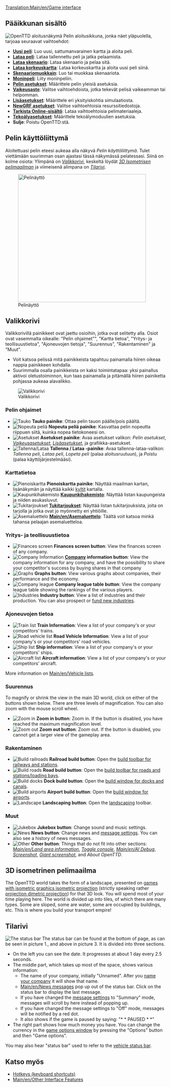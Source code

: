 {{en/Translation|origin= Game interface
|from  = en
|to    = fi
|Percentage =40
}}
[[Translation:Main/en/Game interface]]{{fi/Sisällysluettelo}}
==Pääikkunan sisältö==
[[File:fi/Intro Screen.png|frame|center|OpenTTD aloitusnäkymä]]
Pelin aloitusikkuna, jonka näet yläpuolella, tarjoaa seuraavat vaihtoehdot:
* '''[[Main/fi/Uusi peli|Uusi peli]]''': Luo uusi, sattumanvarainen kartta ja aloita peli.
* '''[[Main/fi/Lataa peli|Lataa peli]]''': Lataa tallennettu peli ja jatka pelaamista.
* '''[[Main/fi/Skenaario|Lataa skenaario]]''': Lataa skenaario ja pelaa sitä.
* '''[[Main/fi/Korkeuskartta|Lataa korkeuskartta]]''': Lataa korkeuskartta ja aloita uusi peli siinä.
* '''[[Main/fi/Skenaariomuokkain|Skenaariomuokkain]]''': Luo tai muokkaa skenaariota.
* '''[[Main/fi/Moninpeli|Moninpeli]]''': Liity moninpeliin.
* '''[[Main/fi/Pelin asetukset|Pelin asetukset]]''': Määrittele pelin yleisiä asetuksia.
* '''[[Main/fi/Vaikeusaste|Vaikeusaste]]''': Valitse vaihtoehdoista, jotka tekevät pelisä vaikeamman tai helpomman.
* '''[[Main/fi/Lisäasetukset|Lisäasetukset]]''': Määrittele eri yksityiskohtia simulaatiosta.
* '''[[Main/fi/NewGRF asetukset|NewGRF asetukset]]''': Valitse vaihtoehtoisia resurssitiedostoja.
* '''[[Main/fi/Online-sisältö|Tarkista Online-sisältö]]''': Lataa vaihtoehtoisia pelimateriaaleja.
* '''[[Main/fi/Tekoälyasetukset|Tekoälyasetukset]]''': Määrittele tekoälymoduulien asetuksia.
* '''Sulje''': Poistu OpenTTD:stä.


==Pelin käyttöliittymä==
Aloitettuasi pelin eteesi aukeaa alla näkyvä ''Pelin käyttöliittymä''. Tulet viettämään suurimman osan ajastasi tässä näkymässä pelatessasi. Siinä on kolme osiota: Ylimpänä on ''[[Main/en/#Valikkorivi|Valikkorivi]]'', keskeltä löydät ''[[Main/en/#3D isometrinen pelimaailma|3D Isometrisen pelimaailman]]'' ja viimeisenä alimpana on ''[[Main/en/#Tilarivi|Tilarivi]]''.

[[File:en/Interface.png|thumb|none|400px|Pelinäyttö]]

==Valikkorivi==
Valikkorivillä painikkeet ovat jaettu osioihin, jotka ovat selitetty alla. Osiot ovat vasemmalta oikealle: "Pelin ohjaimet"", "Kartta tietoa", "Yritys- ja teollisuustietoa", "Ajoneuvojen tietoja", "Suurennus", "Rakentaminen" ja "Muut".
* Voit katsoa pelissä mitä painikkeista tapahtuu painamalla hiiren oikeaa nappia painikkeen kohdalla.
* Suurimmalla osalla painikkeista on kaksi toimintatapaa: yksi painallus aktivoi oletustoiminnon, kun taas painamalla ja pitämällä hiiren painiketta pohjassa aukeaa alavalikko.
[[File:en/Menu bar.png|none|frame|Valikkorivi]]

===Pelin ohjaimet===
*[[File:en/Manual html m7fd3f2df.png|Tauko]] '''Tauko painike''': Ottaa pelin tauon päälle/pois päältä.
*[[File:en/Manual html m56d46b8f.png|Nopeuta peliä]] '''Nopeuta peliä painike''': Kasvattaa pelin nopeutta riippuen siitä, kuinka nopea tietokoneesi on.
*[[File:en/Manual html md7ebe52.png|Asetukset]] '''Asetukset painike''': Avaa asetukset valikon: ''Pelin asetukset'', ''[[Main/fi/Vaikeus|Vaikeus]]asetukset'', ''[[Main/fi/Lisäasetukset|Lisäasetukset]]'', ja grafiikka-asetukset.
*[[File:en/Manual html m3ad9dba5.png|Tallenna/Lataa]] '''Tallenna / Lataa -painike''': Avaa tallenna-lataa-valikon: ''Tallenna peli'', ''Lataa peli'', ''Lopeta peli'' (palaa aloitusruutuun), ja ''Poistu'' (palaa käyttöjärjestelmääsi).

===Karttatietoa===
*[[File:en/Manual html m6cb2b7aa.png|Pienoiskartta]] '''Pienoiskartta painike''': Näyttää maailman kartan, lisänäkymän ja näyttää kaikki [[Main/fi/Kyltit|kyltit]] kartalla.
*[[File:en/Manual html m58c015ad.png|Kaupunkihakemisto]] '''[[Main/fi/Kaupunki|Kaupunki]]hakemisto''': Näyttää listan kaupungeista ja niiden asukasluvut.
*[[File:en/Manual html 54594ccb.png|Tukitarjoukset]] '''[[Main/fi/Tukitarjoukset|Tukitarjoukset]]''': Näyttää listan tukitarjouksista, joita on tarjolla ja jotka ovat jo myönnetty eri yhtiöille.
*[[File:en/Manual html m791b53c3.png|Asemaluettelo]] '''[[Main/en/Asemaluettelo]]''': Täältä voit katsoa minkä tahansa pelaajan asemaluetteloa.

===Yritys- ja teollisuustietoa===
*[[File:en/Manual html 63e6566d.png|Finances screen]] '''Finances screen button''': View the finances screen of any company.
*[[File:en/Manual html 12e20f5b.png|Company Information]] '''[[Main/en/Transport company|Company]] information button''': View the company information for any company, and have the possibility to share your competitor's success by buying shares in that company
*[[File:en/Manual html 36354981.png|Graphs]] '''Graphs button''': View various graphs about companies, their performance and the economy.
*[[File:en/Manual html 2a553acb.png|Company league]] '''Company league table button''': View the company league table showing the rankings of the various players.
*[[File:en/Manual html m4d6ba21e.png|Industries]] '''Industry button''': View a list of industries and their production. You can also prospect or [[Main/en/Industries#Funding New Industries|fund new industries]].

===Ajoneuvojen tietoa===
*[[File:en/Manual html m16a497ce.png|Train list]] '''Train Information''': View a list of your company's or your competitors' trains.
*[[File:en/Manual html m3518e48c.png|Road vehicle list]] '''Road Vehicle Information''': View a list of your company's or your competitors' road vehicles.
*[[File:en/Manual html 53123a33.png|Ship list]] '''Ship information''': View a list of your company's or your competitors' ships.
*[[File:en/Manual html 442702e6.png|Aircraft list]] '''Aircraft information''': View a list of your company's or your competitors' aircraft.

More information on [[Main/en/Vehicle lists]].

===Suurennus===
To magnify or shrink the view in the main 3D world, click on either of the buttons shown below. There are three levels of magnification.  You can also zoom with the mouse scroll wheel.
*[[File:en/Manual html 628b2aa3.png|Zoom in]] '''Zoom in button''': Zoom in. If the button is disabled, you have reached the maximum magnification level.
*[[File:en/Manual html m55168bcb.png|Zoom out]] '''Zoom out button''': Zoom out. If the button is disabled, you cannot get a larger view of the gameplay area.

===Rakentaminen===
*[[File:en/Manual html m772c5b23.png|Build railroads]] '''Railroad build button''': Open the [[Main/en/Railway construction|build toolbar for railways and stations]].
*[[File:en/Manual html ma6d6c8c.png|Build roads]] '''Road build button''': Open the [[Main/en/Roadway construction|build toolbar for roads and stations/loading bays]].
*[[File:en/Manual html m2cc0c4cd.png|Build docks]] '''Dock build button''': Open the [[Main/en/Waterway construction|build window for docks and canals]].
*[[File:en/Manual html 1ae92703.png|Build airports]] '''Airport build button''': Open the [[Main/en/Airport construction|build window for airports]].
*[[File:en/Manual html m233f8633.png|Landscape]] '''Landscaping button''': Open the [[Main/en/Landscaping|landscaping]] toolbar.

===Muut===
*[[File:en/Manual html m6a2249c4.png|Jukebox]] '''Jukebox button''': Change sound and music settings.
*[[File:en/Manual html 2a55c3aa.png|News]] '''News button''': Change news and [[Main/en/Message settings|message settings]]. You can also see a history of news messages.
*[[File:en/Manual html 51cda05b.png|Other]] '''Other button''': Things that do not fit into other sections: ''[[Main/en/Land area information]]'', ''[[Main/en/Console|Toggle console]]'', ''[[Main/en/AI Debug]]'', ''[[Main/en/Screenshot|Screenshot]]'', ''[[Main/en/Screenshot|Giant screenshot]]'', and ''About OpenTTD''.

==3D isometrinen pelimaailma==
The OpenTTD world takes the form of a landscape, presented on [http://www.wikipedia.org/wiki/Video games with isometric graphics isometric projection] (strictly speaking rather [http://www.wikipedia.org/wiki/dimetric projection dimetric projection]) for that 3D look.  You will spend most of your time playing here.  The world is divided up into tiles, of which there are many types.  Some are sloped, some are water, some are occupied by buildings, etc. This is where you build your transport empire!

==Tilarivi==
[[File:en/Status-bar.png|none|frame|The status bar]]
The status bar can be found at the bottom of page, as can be seen in picture 1., and above in picture 3. It is divided into three sections. 
*On the left you can see the date. It progresses at about 1 day every 2.5 seconds.
*The middle part, which takes up most of the space, shows various information:
**The name of your company, initially "Unnamed". After you [[Main/en/Transport company|name your company]] it will show that name. 
**[[Main/en/News messages]] pop up out of the status bar. Click on the status bar to display the last message.
**If you have changed the [[Main/en/Message settings|message settings]] to "Summary" mode, messages will scroll by here instead of popping up.
**If you have changed the message settings to "Off" mode, messages will be notified by a red dot.
**It also shows if the game is paused by saying: "* * PAUSED * *"
*The right part shows how much money you have. You can change the currency in the [[Main/en/Game options window|game options window]] by pressing the "Options" button and then "Game options".

You may also hear "status bar" used to refer to the [[Main/en/Status bar|vehicle status bar]].

==Katso myös==
* [[Main/en/Hotkeys|Hotkeys (keyboard shortcuts)]]
* [[Main/en/Other Interface Features]]
